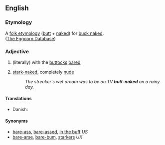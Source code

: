 ==English==

===Etymology===
A [http://en.wikipedia.org/wiki/Folk_etymology folk etymology] ([[butt]] + [[naked]]) for [[buck naked]].<br>
([http://eggcorns.lascribe.net/english/369/butt/ The Eggcorn Database])

===Adjective===
{{en-adj}}

# (literally) with the [[buttocks]] [[bare]]d
# {{idiomatic|as [[pars pro toto]]}} [[stark-naked]], completely [[nude]]
#: ''The streaker's wet dream was to be on TV '''butt-naked''' on a rainy day.''

====Translations====
{{trans-top|idiomatic}}
* Danish: {{t-|da|splitternøgen}}
{{trans-mid}}
{{trans-bottom}}

====Synonyms====
* [[bare-ass]], [[bare-assed]], [[in the buff]] ''US''
* [[bare-arse]], [[bare-bum]], [[starkers]] ''UK''